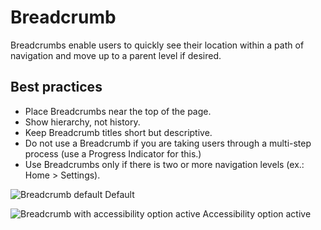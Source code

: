 # Breadcrumb

Breadcrumbs enable users to quickly see their location within a path of navigation and move up to a parent level if desired. 

## Best practices

- Place Breadcrumbs near the top of the page.
- Show hierarchy, not history.
- Keep Breadcrumb titles short but descriptive.
- Do not use a Breadcrumb if you are taking users through a multi-step process (use a Progress Indicator for this.)
- Use Breadcrumbs only if there is two or more navigation levels (ex.: Home > Settings).

![Breadcrumb default](/static/image/breadcrumb.svg)
Default

![Breadcrumb with accessibility option active](/static/image/breadcrumb-accessibility.svg)
Accessibility option active
